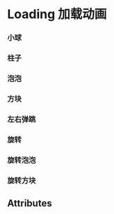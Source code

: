 

<Meta title="Loading 加载动画" component={Loading} />

# Loading 加载动画

### 小球

<Preview>
  <Story name="小球">
    <Loading icon="balls" />
  </Story>
</Preview>

### 柱子

<Preview>
  <Story name="柱子">
    <Loading icon="bars" />
  </Story>
</Preview>

### 泡泡

<Preview>
  <Story name="泡泡">
    <Loading icon="bubbles" />
  </Story>
</Preview>

### 方块

<Preview>
  <Story name="方块">
    <Loading icon="cubes" />
  </Story>
</Preview>

### 左右弹跳

<Preview>
  <Story name="左右弹跳">
    <Loading icon="cylon" />
  </Story>
</Preview>

### 旋转

<Preview>
  <Story name="旋转">
    <Loading icon="spin" />
  </Story>
</Preview>

### 旋转泡泡

<Preview>
  <Story name="旋转泡泡">
    <Loading icon="spin-bubbles" />
  </Story>
</Preview>

### 旋转方块

<Preview>
  <Story name="旋转方块">
    <Loading icon="spokes" />
  </Story>
</Preview>

## Attributes

<Props of={Loading} />
